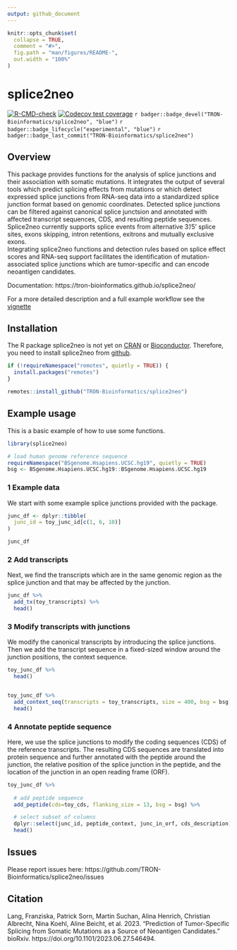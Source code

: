 ```yaml
---
output: github_document
---
```


<!-- README.md is generated from README.Rmd. Please edit that file -->

```r
knitr::opts_chunk$set(
  collapse = TRUE,
  comment = "#>",
  fig.path = "man/figures/README-",
  out.width = "100%"
)
```

# splice2neo

<!-- badges: start -->
[![R-CMD-check](https://github.com/TRON-Bioinformatics/splice2neo/workflows/R-CMD-check/badge.svg)](https://github.com/TRON-Bioinformatics/splice2neo/actions)
[![Codecov test coverage](https://codecov.io/gh/TRON-Bioinformatics/splice2neo/branch/master/graph/badge.svg)](https://codecov.io/gh/TRON-Bioinformatics/splice2neo?branch=master)
`r badger::badge_devel("TRON-Bioinformatics/splice2neo", "blue")`
`r badger::badge_lifecycle("experimental", "blue")`
`r badger::badge_last_commit("TRON-Bioinformatics/splice2neo")`
<!-- badges: end -->


## Overview

This package provides functions for the analysis of splice
junctions and their association with somatic mutations. It integrates the output
of several tools which predict splicing effects from mutations or which detect
expressed splice junctions from RNA-seq data into a standardized splice junction
format based on genomic coordinates. Detected splice junctions can be filtered
against canonical splice junctsion and annotated with affected transcript sequences, CDS,
and resulting peptide sequences. Splice2neo currently supports splice events 
from alternative 3'/5' splice sites, exons skipping, intron retentions, 
exitrons and mutually exclusive exons.  
Integrating splice2neo functions and detection rules based on splice effect scores 
and RNA-seq support facilitates the identification of mutation-associated splice 
junctions which are tumor-specific and can encode neoantigen candidates. 

Documentation: https://tron-bioinformatics.github.io/splice2neo/

For a more detailed description and a full example workflow see the [vignette](https://tron-bioinformatics.github.io/splice2neo/articles/splice2neo_workflow.html)
 
## Installation

The R package splice2neo is not yet on [CRAN](https://CRAN.R-project.org) or
[Bioconductor](https://www.bioconductor.org/). Therefore, you need to install splice2neo
from [github](https://github.com/TRON-Bioinformatics/splice2neo). 

```r
if (!requireNamespace("remotes", quietly = TRUE)) {
  install.packages("remotes")
}

remotes::install_github("TRON-Bioinformatics/splice2neo")
```

## Example usage


This is a basic example of how to use some functions.

```r
library(splice2neo)

# load human genome reference sequence
requireNamespace("BSgenome.Hsapiens.UCSC.hg19", quietly = TRUE)
bsg <- BSgenome.Hsapiens.UCSC.hg19::BSgenome.Hsapiens.UCSC.hg19

```

### 1 Example data

We start with some example splice junctions provided with the package.
 
```r
junc_df <- dplyr::tibble(
  junc_id = toy_junc_id[c(1, 6, 10)]
)

junc_df
```

### 2 Add transcripts 

Next, we find the transcripts which are in the same genomic region as the splice junction and that may be affected by the junction.

```r
junc_df %>% 
  add_tx(toy_transcripts) %>% 
  head()

```


### 3 Modify transcripts with junctions

We modify the canonical transcripts by introducing the splice junctions. Then we
add the transcript sequence in a fixed-sized window around the junction
positions, the context sequence.


```r
toy_junc_df %>% 
  head()


toy_junc_df %>% 
  add_context_seq(transcripts = toy_transcripts, size = 400, bsg = bsg) %>% 
  head()

```

### 4 Annotate peptide sequence

Here, we use the splice junctions to modify the coding sequences (CDS) of the
reference transcripts. The resulting CDS sequences are translated into protein
sequence and further annotated with the peptide around the junction, the
relative position of the splice junction in the peptide, and the location of the
junction in an open reading frame (ORF).

```r


toy_junc_df %>% 
  
  # add peptide sequence
  add_peptide(cds=toy_cds, flanking_size = 13, bsg = bsg) %>% 

  # select subset of columns
  dplyr::select(junc_id, peptide_context, junc_in_orf, cds_description) %>% 
  head()

```


## Issues

Please report issues here: https://github.com/TRON-Bioinformatics/splice2neo/issues

## Citation

Lang, Franziska, Patrick Sorn, Martin Suchan, Alina Henrich, Christian Albrecht, Nina Koehl, Aline Beicht, et al. 2023. “Prediction of Tumor-Specific Splicing from Somatic Mutations as a Source of Neoantigen Candidates.” bioRxiv. https://doi.org/10.1101/2023.06.27.546494.
